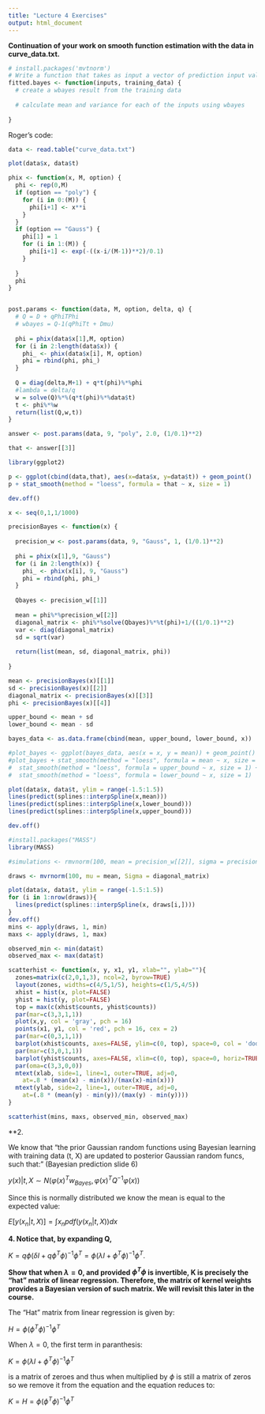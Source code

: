 ```yaml
---
title: "Lecture 4 Exercises"
output: html_document
---
```


**Continuation of your work on smooth function estimation with the data in curve_data.txt.**

```r
# install.packages('mvtnorm')
# Write a function that takes as input a vector of prediction input values, and returns the mean and the precision of the predictive distribution at each of these inputs.
fitted.bayes <- function(inputs, training_data) {
  # create a wbayes result from the training data
  
  # calculate mean and variance for each of the inputs using wbayes
  
}

```

Roger's code:

```r
data <- read.table("curve_data.txt")

plot(data$x, data$t)

phix <- function(x, M, option) {
  phi <- rep(0,M)
  if (option == "poly") {
    for (i in 0:(M)) {
      phi[i+1] <- x**i
    }
  }
  if (option == "Gauss") {
    phi[1] = 1
    for (i in 1:(M)) { 
      phi[i+1] <- exp(-((x-i/(M-1))**2)/0.1)
    }
    
  }
  phi
}


post.params <- function(data, M, option, delta, q) {
  # Q = D + qPhiTPhi
  # wbayes = Q-1(qPhiTt + Dmu)
  
  phi = phix(data$x[1],M, option)
  for (i in 2:length(data$x)) {
    phi_ <- phix(data$x[i], M, option)
    phi = rbind(phi, phi_)  
  }
  
  Q = diag(delta,M+1) + q*t(phi)%*%phi
  #lambda = delta/q
  w = solve(Q)%*%(q*t(phi)%*%data$t) 
  t <- phi%*%w
  return(list(Q,w,t))
}

answer <- post.params(data, 9, "poly", 2.0, (1/0.1)**2)

that <- answer[[3]]

library(ggplot2)

p <- ggplot(cbind(data,that), aes(x=data$x, y=data$t)) + geom_point()
p + stat_smooth(method = "loess", formula = that ~ x, size = 1)

dev.off()

x <- seq(0,1,1/1000)

precisionBayes <- function(x) {
  
  precision_w <- post.params(data, 9, "Gauss", 1, (1/0.1)**2)
  
  phi = phix(x[1],9, "Gauss")
  for (i in 2:length(x)) {
    phi_ <- phix(x[i], 9, "Gauss")
    phi = rbind(phi, phi_)  
  }
  
  Qbayes <- precision_w[[1]]
  
  mean = phi%*%precision_w[[2]]
  diagonal_matrix <- phi%*%solve(Qbayes)%*%t(phi)+1/((1/0.1)**2)
  var <- diag(diagonal_matrix)
  sd = sqrt(var)
  
  return(list(mean, sd, diagonal_matrix, phi))
  
}

mean <- precisionBayes(x)[[1]]
sd <- precisionBayes(x)[[2]]
diagonal_matrix <- precisionBayes(x)[[3]]
phi <- precisionBayes(x)[[4]]

upper_bound <- mean + sd
lower_bound <- mean - sd

bayes_data <- as.data.frame(cbind(mean, upper_bound, lower_bound, x)) 

#plot_bayes <- ggplot(bayes_data, aes(x = x, y = mean)) + geom_point()
#plot_bayes + stat_smooth(method = "loess", formula = mean ~ x, size = 1) + 
#  stat_smooth(method = "loess", formula = upper_bound ~ x, size = 1) + 
#  stat_smooth(method = "loess", formula = lower_bound ~ x, size = 1)

plot(data$x, data$t, ylim = range(-1.5:1.5))
lines(predict(splines::interpSpline(x,mean)))
lines(predict(splines::interpSpline(x,lower_bound)))
lines(predict(splines::interpSpline(x,upper_bound)))

dev.off()

#install.packages("MASS")
library(MASS)

#simulations <- rmvnorm(100, mean = precision_w[[2]], sigma = precision_w[[1]])

draws <- mvrnorm(100, mu = mean, Sigma = diagonal_matrix) 

plot(data$x, data$t, ylim = range(-1.5:1.5))
for (i in 1:nrow(draws)){
  lines(predict(splines::interpSpline(x, draws[i,])))
}
dev.off()
mins <- apply(draws, 1, min)
maxs <- apply(draws, 1, max)

observed_min <- min(data$t)
observed_max <- max(data$t)

scatterhist <- function(x, y, x1, y1, xlab="", ylab=""){
  zones=matrix(c(2,0,1,3), ncol=2, byrow=TRUE)
  layout(zones, widths=c(4/5,1/5), heights=c(1/5,4/5))
  xhist = hist(x, plot=FALSE)
  yhist = hist(y, plot=FALSE)
  top = max(c(xhist$counts, yhist$counts))
  par(mar=c(3,3,1,1))
  plot(x,y, col = 'gray', pch = 16)
  points(x1, y1, col = 'red', pch = 16, cex = 2)
  par(mar=c(0,3,1,1))
  barplot(xhist$counts, axes=FALSE, ylim=c(0, top), space=0, col = 'dodgerblue')
  par(mar=c(3,0,1,1))
  barplot(yhist$counts, axes=FALSE, xlim=c(0, top), space=0, horiz=TRUE, col = 'dodgerblue')
  par(oma=c(3,3,0,0))
  mtext(xlab, side=1, line=1, outer=TRUE, adj=0, 
    at=.8 * (mean(x) - min(x))/(max(x)-min(x)))
  mtext(ylab, side=2, line=1, outer=TRUE, adj=0, 
    at=(.8 * (mean(y) - min(y))/(max(y) - min(y))))
}

scatterhist(mins, maxs, observed_min, observed_max)
```

**2.

We know that "the prior Gaussian random functions using Bayesian learning with training data (t, X) are updated to posterior Gaussian random funcs, such that:" (Bayesian prediction slide 6)

$y(x)|t, X ∼ N (φ(x)^{T} w_{Bayes} , φ(x)^{T} Q^{-1} φ(x))$

Since this is normally distributed we know the mean is equal to the expected value:

$E[y(x_{n}|t,X)] = \int x_{n} pdf(y(x_{n}|t,X)) dx$

**4. Notice that, by expanding Q,**

$K=q\phi(\delta I+q\phi^{T}\phi)^{−1}\phi^{T}  = \phi(\lambda I+\phi^{T}\phi)^{−1}\phi^{T}$.

**Show that when $\lambda = 0$, and provided $\phi^{T}\phi$ is invertible, K is precisely the “hat” matrix of linear regression. Therefore, the matrix of kernel weights provides a Bayesian version of such matrix. We will revisit this later in the course.**

The "Hat" matrix from linear regression is given by:

$H = \phi(\phi^{T}\phi)^{−1}\phi^{T}$

When $\lambda = 0$, the first term in paranthesis:

$K = \phi(\lambda I+\phi^{T}\phi)^{−1}\phi^{T}$

is a matrix of zeroes and thus when multiplied by $\phi$ is still a matrix of zeros so we remove it from the equation and the equation reduces to:

$K = H = \phi(\phi^{T}\phi)^{−1}\phi^{T}$
